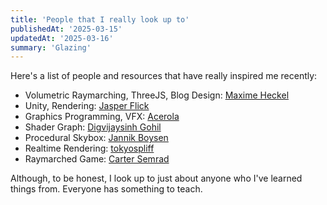 ```yaml
---
title: 'People that I really look up to'
publishedAt: '2025-03-15'
updatedAt: '2025-03-16'
summary: 'Glazing'
---
```


Here's a list of people and resources that have really inspired me recently:
- Volumetric Raymarching, ThreeJS, Blog Design: [Maxime Heckel](https://blog.maximeheckel.com/)
- Unity, Rendering: [Jasper Flick](https://catlikecoding.com/)
- Graphics Programming, VFX: [Acerola](https://www.youtube.com/@Acerola_t)
- Shader Graph: [Digvijaysinh Gohil](https://www.youtube.com/watch?v=WBM-JDA0vNY)
- Procedural Skybox: [Jannik Boysen](https://medium.com/@jannik_boysen/procedural-skybox-shader-137f6b0cb77c)
- Realtime Rendering: [tokyospliff](https://www.youtube.com/@tokyospliff/videos)
- Raymarched Game: [Carter Semrad](https://youtu.be/QhvzmskRiCk?si=f4kXRRK7wwvihIzB)

Although, to be honest, I look up to just about anyone who I've learned things from. Everyone has something to teach.